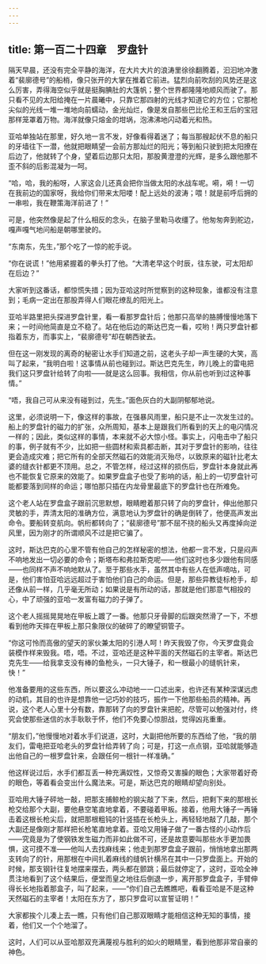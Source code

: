 ```yaml
---
---
---
```

title: 第一百二十四章　罗盘针
---






隔天早晨，还没有完全平静的海洋，在大片大片的浪涛里徐徐翻腾着，汩汩地冲激着“裴廓德号”的船梢，像只张开的大掌在推着它前进。猛烈向前吹刮的风势还是这么厉害，弄得海空似乎就是挺胸腆肚的大篷帆；整个世界都隆隆地顺风而驶了。那只看不见的太阳给掩在一片晨曦中，只靠它那四射的光线才知道它的方位；它那枪尖似的光线一堆一堆地向前蠕动，金光灿烂，像是发自那些巴比伦王和王后的宝冠那样笼罩着万物。海洋就像只熔金的坩埚，泡沸沸地闪动着光和热。

亚哈单独站在那里，好久地一言不发，好像看得着迷了；每当那艘起伏不息的船只的牙墙往下一潜，他就把眼睛望一会前方那灿烂的阳光；等到船只驶到把太阳撩在后边了，他就转了个身，望着后边那只太阳，那股黄澄澄的光辉，是多么跟他那不歪不斜的后影混凝为一呵。

“哈，哈，我的船呀，人家这会儿还真会把你当做太阳的水战车呢。嗬，嗬！一切在我前边的国家呀，我给你们带来太阳喽！配上远处的波涛；喂！就是前呼后拥的一串啦，我在鞭策海洋前进了！”

可是，他突然像是起了什么相反的念头，在脑子里勒马收缰了。他匆匆奔到舵边，嘎声嘎气地问船是朝哪里驶的。

“东南东，先生，”那个吃了一惊的舵手说。

“你在说谎！”他用紧握着的拳头打了他。“大清老早这个时辰，往东驶，可太阳却在后边？”

大家听到这番话，都惊慌失措；因为亚哈这时所觉察到的这种现象，谁都没有注意到；毛病一定出在那股弄得人们眼花缭乱的阳光上。

亚哈半路里把头探进罗盘针里，看一看那罗盘针后；他那只高举的胳膊慢慢地落下来；一时间他简直是立不稳了。站在他后边的斯达巴克一看，哎哟！两只罗盘针都指着东方，而事实上，“裴廓德号”却在朝西驶去。

但在这一刚发现的离奇的秘密让水手们知道之前，这老头子却一声生硬的大笑，高叫了起来，“我明白啦！这事情从前也碰到过。斯达巴克先生，昨儿晚上的雷电把我们这只罗盘针给转了向啦——就是这么回事。我相信，你从前也听到过这种事情。”

“唔，我自己可从来没有碰到过，先生。”面色灰白的大副阴郁郁地说。

这里，必须说明一下，像这样的事故，在强暴风雨里，船只是不止一次发生过的。船上的罗盘针的磁力的扩张，众所周知，基本上是跟我们所看到的天上的电闪情况一样的；因此，类似这样的事情，本来就不必大惊小怪。事实上，闪电击中了船只的事，例子就有不少，比如把一些圆材和索具都击断，其对于罗盘针的影响，往往更会造成灾难；把它所有的全部天然磁石的效能消灭殆尽，以致原来的磁针比老太婆的缝衣针都更不顶用。总之，不管怎样，经过这样的损伤后，罗盘针本身就此再也不能恢复它原来的效能了。如果罗盘盒子也受了影响的话，船上的一切罗盘针可能都要落到同样的命运；哪怕那只插在内龙骨里最底下的罗盘针也在所难免。

这个老人站在罗盘盒子跟前沉思默想，眼睛瞪着那只转了向的罗盘针，伸出他那只灵敏的手，弄清太阳的准确方位，满意地认为罗盘针的确是倒转了，他便高声发出命令。要船转变航向。帆桁都转向了；“裴廓德号”那不屈不挠的船头又再度掉向逆风里，因为刚才的所谓顺风不过是把它骗了。

这时，斯达巴克的心里不管有他自己的怎样秘密的想法，他都一言不发，只是闷声不响地发出一切必要的命令；斯塔布和弗拉斯克呢——他们这时也多少跟他有同感——也同样不声不响地默从了。至于那些水手，虽然其中有些人在低声嘀咕，可是，他们害怕亚哈远远超过于害怕他们自己的命运。但是，那些异教徒标枪手，却还像从前一样，几乎毫无所动；如果说是有所动的话，那就是他们那意气相投的心，中了顽强的亚哈一发富有磁力的子弹了。

这个老人摇摇晃晃地在甲板上踱了一番。他那只牙骨脚的后跟突然滑了一下，不想看到他昨天摔在甲板上那只象限仪的破碎了的瞭望铜管子。

“你这可怜而高傲的望天的家伙兼太阳的引港人呵！昨天我毁了你，今天罗盘竟会装模作样来毁我。唔，唔。不过，亚哈还是这种平面的天然磁石的主宰者。斯达巴克先生——给我拿支没有棒的鱼枪头，一只大锤子，和一根最小的缝帆针来，快！”

他准备要用的这些东西，所以要这么冲动地一一口述出来，也许还有某种深谋远虑的动机，其目的也许是想靠他一记巧妙的技巧，振作一下他那些船员的精神。再说，这个老人心里十分有数，靠那转了向的罗盘针来把舵，尽管可以勉强对付，终究会使那些迷信的水手耿耿于怀，他们不免要心惊胆战，觉得凶兆重重。

“朋友们，”他慢慢地对着水手们说道，这时，大副把他所要的东西给了他，“我的朋友们，雷电把亚哈老头的罗盘针给弄转了向；可是，打这一点点钢，亚哈就能够造出他自己的一根罗盘针来，会跟任何一根针一样准确。”

他这样说过后，水手们都互丢一种充满奴性，又惊奇又害臊的眼色；大家带着好奇的眼色，等着看会变出什么魔法来。可是，斯达巴克的眼睛却望向别处。

亚哈用大锤子砰地一敲，把那支捕鲸枪的钢尖敲了下来，然后，把剩下来的那根长枪交给那个大副，要他悬空笔直地拿着，不要碰着甲板。接着，他用大锤子一再锤击着这根长枪尖后，就把那根粗钝的针竖插在长枪头上，再轻轻地敲了几敲，那个大副还是像刚才那样把长枪笔直地拿着。亚哈又用锤子做了一番古怪的小动作后——究竟是为了使钢铁发生磁力而非如此做不可，还是故意要叫那些水手更加畏惧，这可摸不准——他叫人去找麻线来；他走到那罗盘盒子跟前，悄悄地拿出那两支转向了的针，用那根在中间扎着麻线的缝帆针横吊在其中一只罗盘面上。开始的时候，那支钢针往复地摆来摆去，两头都在颤跳；最后就停定了，这时，亚哈全神贯注地看到了这个结果后，便堂而皇之地往后倒退一步，离开那罗盘盒子，手臂伸得长长地指着那盒子，叫了起来，——“你们自己去瞧瞧吧，看看亚哈是不是这种天然磁石的主宰者！太阳在东方了，那只罗盘可以宣誓证明！”



大家都挨个儿凑上去一瞧，只有他们自己那双眼睛才能相信这种无知的事情，接着，他们又一个个地溜了。

这时，人们可以从亚哈那双充满蔑视与胜利的如火的眼睛里，看到他那非常自豪的神色。